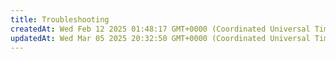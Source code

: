 ```yaml
---
title: Troubleshooting
createdAt: Wed Feb 12 2025 01:48:17 GMT+0000 (Coordinated Universal Time)
updatedAt: Wed Mar 05 2025 20:32:50 GMT+0000 (Coordinated Universal Time)
---
```


<script type="application/ld+json" dangerouslySetInnerHTML={{
  __html: JSON.stringify({
    "@context": "https://schema.org",
    "@type": "HowTo",
    "name": "How to Troubleshoot Common Vast.ai Issues",
    "description": "Solutions for common problems with Vast.ai instances, SSH connections, and account limits.",
    "step": [
      {
        "@type": "HowToStep",
        "name": "Fix Instance Stuck on Scheduling",
        "text": "When you stop an instance, the GPU(s) it was using may get reassigned. When you try to restart, it tries to get those GPU(s) back - that is the scheduling phase. If another high priority job is using any of the same GPU(s), your instance will be stuck until the conflicting jobs are done. We recommend not stopping an instance unless you are ok with the risk of waiting to restart it."
      },
      {
        "@type": "HowToStep",
        "name": "Resolve Instances Stopping Automatically",
        "text": "Check your credit balance. If it hits zero or below, your instances will be stopped automatically. Add more credits to your account to keep instances running."
      },
      {
        "@type": "HowToStep",
        "name": "Fix spend_rate_limit Error",
        "text": "There is a spend rate limit for new accounts. The limit is extremely small for unverified accounts, so make sure to verify your email first. The limit increases over time automatically. Try a cheaper instance type or wait a few hours. If still having trouble, use the online support chat in the lower right."
      },
      {
        "@type": "HowToStep",
        "name": "Fix SSH Password Prompt",
        "text": "There is no SSH password - we use SSH key authentication. If SSH asks for a password, there is something wrong with your SSH key or client configuration. On Ubuntu or Mac: 1) Generate keypair with ssh-keygen -t rsa 2) Load the key with ssh-add; ssh-add -l 3) Get public key with cat ~/.ssh/id_rsa.pub 4) Copy the entire output (including ssh-rsa prefix and user@host suffix) and paste into your Keys section."
      }
    ]
  })
}} />

### I stopped my instance, and now when I try to restart it the status is stuck on "scheduling". What is wrong?

When you stop an instance, the gpu(s) it was using may get reassigned. When you later then try to restart the instance, it tries to get those gpu(s) back - that is the "scheduling" phase. If another high priority job is currently using any of the same gpu(s), your instance will be stuck in "scheduling" phase until the conflicting jobs are done. We know this is not ideal, and we are working on ways to migrate containers across gpus and machines, but until then we recommend not stopping an instance unless you are ok with the risk of waiting a while to restart it."

### All my instances keep stopping, switching to inactive status, even though I didn't press the stop button. What's going on?

Check your credit balance. If it hits zero or below, your instances will be stopped automatically.

### I keep getting this error: spend\_rate\_limit. What's going on?

There is a spend rate limit for new accounts. The limit is extremely small for unverified accounts, so make sure to verify your email. The limit increases over time, so try a cheaper instance type or wait a few hours. If you are still having trouble, use the online support chat in the lower right.

### I tried to connect with ssh and it asked for a password. What is the password?

There is no ssh password, we use ssh key authentication. If ssh asks for a password, typically this means there is something wrong with the ssh key that you entered or your ssh client is misconfigured.

On Ubuntu or Mac, first you need to generate an rsa ssh public/private keypair using the command:

```text
    ssh-keygen -t rsa
```

Next you may need to force the daemon to load the new private key, and confirm it's loaded:

```text
    ssh-add; ssh-add -l
```

Then get the contents of the public key with:

```text
    cat ~/.ssh/id_rsa.pub
```

Copy the entire output to your clipboard, then paste that into a new SSH Key in your [Keys section](https://cloud.vast.ai/manage-keys/). The key text *includes* the opening "ssh-rsa" part and the ending "user\@something" part. If you don't copy the entire thing, it won't work.

Example SSH key text:

```text
    ssh-rsa AAAAB3NzaC1yc2EAAAADAQABAAABAQDdxWwxwN5Lz7ubkMrxM5FCHhVzOnZuLt5FHi7J8zFXCJHfr96w+ccBOBo2rtBBTTRDLnJjIsKLgBcC3+jGyZhpUNMFRVIJ7MeqdEHgHFvUUV/uBkb7RjbyyFcb4BCSYNggUZkMNNoNgEa3aqtBSzt47bnuGqqszs9bfDCaPFtr9Wo0b8p4IYil/gfOYBkuSVwkqrBCWrg53/+T2rAk/02mWNHXyBktJAu1q7qTWcyO68JTDd0sa+4apSu+CsJMBJs3FcDDRAl3bcpiKwRbCkQ+N6sol4xDV3zQRebUc98CJPh04Gnc41W02lmdqGL2XG5U/rV8/JM7CawKiIz3dbkv bob@velocity
```

###

